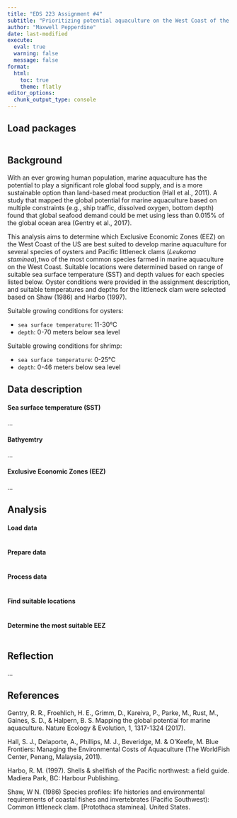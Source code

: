 ```yaml
---
title: "EDS 223 Assignment #4"
subtitle: "Prioritizing potential aquaculture on the West Coast of the US"
author: "Maxwell Pepperdine"
date: last-modified
execute: 
  eval: true
  warning: false
  message: false
format:
  html:
    toc: true
    theme: flatly
editor_options: 
  chunk_output_type: console
---
```


## Load packages

```r

```

## Background

With an ever growing human population, marine aquaculture has the potential to play a significant role global food supply, and is a more sustainable option than land-based meat production (Hall et al., 2011). A study that mapped the global potential for marine aquaculture based on multiple constraints (e.g., ship traffic, dissolved oxygen, bottom depth) found that global seafood demand could be met using less than 0.015% of the global ocean area (Gentry et al., 2017). 

This analysis aims to determine which Exclusive Economic Zones (EEZ) on the West Coast of the US are best suited to develop marine aquaculture for several species of oysters and Pacific littleneck clams (*Leukoma staminea*),two of the most common species farmed in marine aquaculture on the West Coast. Suitable locations were determined based on range of suitable sea surface temperature (SST) and depth values for each species listed below. Oyster conditions were provided in the assignment description, and suitable temperatures and depths for the littleneck clam were selected based on Shaw (1986) and Harbo (1997). 

Suitable growing conditions for oysters:

- `sea surface temperature`: 11-30°C
- `depth`: 0-70 meters below sea level

Suitable growing conditions for shrimp:

- `sea surface temperature`: 0-25°C
- `depth`: 0-46 meters below sea level

## Data description

#### Sea surface temperature (SST)

...

#### Bathyemtry

...

#### Exclusive Economic Zones (EEZ)

...

## Analysis

#### Load data

```r

```

#### Prepare data

```r

```

#### Process data

```r

```

#### Find suitable locations

```r

```

#### Determine the most suitable EEZ

```r

```

## Reflection

...

## References

Gentry, R. R., Froehlich, H. E., Grimm, D., Kareiva, P., Parke, M., Rust, M., Gaines, S. D., & Halpern, B. S. Mapping the global potential for marine aquaculture. Nature Ecology & Evolution, 1, 1317-1324 (2017).

Hall, S. J., Delaporte, A., Phillips, M. J., Beveridge, M. & O’Keefe, M. Blue Frontiers: Managing the Environmental Costs of Aquaculture (The WorldFish Center, Penang, Malaysia, 2011).

Harbo, R. M. (1997). Shells & shellfish of the Pacific northwest: a field guide. Madiera Park, BC: Harbour Publishing.

Shaw, W N. (1986) Species profiles: life histories and environmental requirements of coastal fishes and invertebrates (Pacific Southwest): Common littleneck clam. [Protothaca staminea]. United States.















